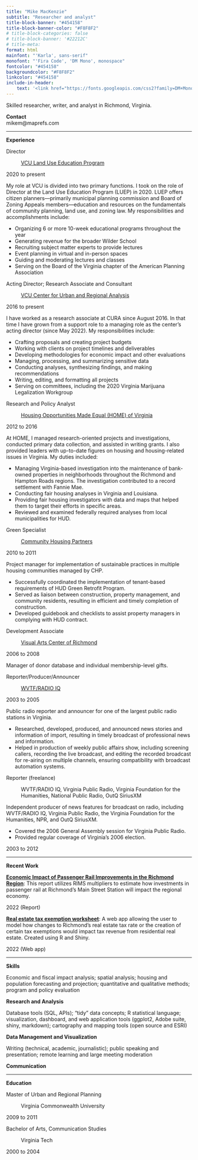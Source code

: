 ```yaml
---
title: "Mike MacKenzie"
subtitle: "Researcher and analyst"
title-block-banner: "#454158"
title-block-banner-color: "#F8F8F2"
# title-block-categories: false
# title-block-banner: '#22212C'
# title-meta:
format: html
mainfont: "'Karla', sans-serif"
monofont: "'Fira Code', 'DM Mono', monospace" 
fontcolor: "#454158"
backgroundcolor: "#F8F8F2"
linkcolor: "#454158"
include-in-header: 
    text: '<link href="https://fonts.googleapis.com/css2?family=DM+Mono&family=Fira+Code&family=Karla&family=Roboto&display=swap" rel="stylesheet"> <script src="https://kit.fontawesome.com/23f8a99df0.js" crossorigin="anonymous">;</script>'
---
```


::: column-body
Skilled researcher, writer, and analyst in Richmond, Virginia.
:::

::: aside
<i class="fa-solid fa-id-card"></i> **Contact**  
mikem@maprefs.com
:::

::: column-body
------------------------------------------------------------------------
:::

::: aside
<i class="fa-solid fa-briefcase"></i> **Experience**  
:::

::: column-body

Director

:   [VCU Land Use Education Program](https://cura.vcu.edu/land-use-education)
:::

::: aside
2020 to present
:::

::: column-body
My role at VCU is divided into two primary functions. I took on the role of Director at the Land Use Education Program (LUEP) in 2020. LUEP offers citizen planners---primarily municipal planning commission and Board of Zoning Appeals members---education and resources on the fundamentals of community planning, land use, and zoning law. My responsibilities and accomplishments include:

-   Organizing 6 or more 10-week educational programs throughout the year  
-   Generating revenue for the broader Wilder School  
-   Recruiting subject matter experts to provide lectures  
-   Event planning in virtual and in-person spaces  
-   Guiding and moderating lectures and classes  
-   Serving on the Board of the Virginia chapter of the American Planning Association  
:::

::: column-body

Acting Director; Research Associate and Consultant

:   [VCU Center for Urban and Regional Analysis](https://cura.vcu.edu)
:::

::: aside
2016 to present
:::

::: column-body
I have worked as a research associate at CURA since August 2016. In that time I have grown from a support role to a managing role as the center's acting director (since May 2022). My responsibilities include:

-   Crafting proposals and creating project budgets
-   Working with clients on project timelines and deliverables
-   Developing methodologies for economic impact and other evaluations
-   Managing, processing, and summarizing sensitive data
-   Conducting analyses, synthesizing findings, and making recommendations
-   Writing, editing, and formatting all projects
-   Serving on committees, including the 2020 Virginia Marijuana Legalization Workgroup
:::

::: column-body

Research and Policy Analyst

:   [Housing Opportunities Made Equal (HOME) of Virginia](https://homeofva.org)
:::

::: aside
2012 to 2016
:::

::: column-body
At HOME, I managed research-oriented projects and investigations, conducted primary data collection, and assisted in writing grants. I also provided leaders with up-to-date figures on housing and housing-related issues in Virginia. My duties included:

-   Managing Virginia-based investigation into the maintenance of bank-owned properties in neighborhoods throughout the Richmond and Hampton Roads regions. The investigation contributed to a record settlement with Fannie Mae.
-   Conducting fair housing analyses in Virginia and Louisiana.
-   Providing fair housing investigators with data and maps that helped them to target their efforts in specific areas.
-   Reviewed and examined federally required analyses from local municipalities for HUD.
:::

::: column-body

Green Specialist

:   [Community Housing Partners](https://communityhousingpartners.org)
:::

::: aside
2010 to 2011
:::

::: column-body
Project manager for implementation of sustainable practices in multiple housing communities managed by CHP.

-   Successfully coordinated the implementation of tenant-based requirements of HUD Green Retrofit Program.
-   Served as liaison between construction, property management, and community residents, resulting in efficient and timely completion of construction.
-   Developed guidebook and checklists to assist property managers in complying with HUD contract.  
:::

::: column-body

Development Associate

:   [Visual Arts Center of Richmond](https://www.visarts.org)
:::

::: aside
2006 to 2008
:::

::: column-body
Manager of donor database and individual membership-level gifts.
:::

::: column-body

Reporter/Producer/Announcer

:   [WVTF/RADIO IQ](https://www.wvtf.org)
:::

::: aside
2003 to 2005
:::

::: column-body
Public radio reporter and announcer for one of the largest public radio stations in Virginia.

-   Researched, developed, produced, and announced news stories and information of import, resulting in timely broadcast of professional news and information.
-   Helped in production of weekly public affairs show, including screening callers, recording the live broadcast, and editing the recorded broadcast for re-airing on multiple channels, ensuring compatibility with broadcast automation systems.
:::

::: column-body

Reporter (freelance)

:   WVTF/RADIO IQ, Virginia Public Radio, Virginia Foundation for the Humanities, National Public Radio, OutQ SiriusXM
:::

::: column-body
Independent producer of news features for broadcast on radio, including WVTF/RADIO IQ, Virginia Public Radio, the Virginia Foundation for the Humanities, NPR, and OutQ SiriusXM.

-   Covered the 2006 General Assembly session for Virginia Public Radio.
-   Provided regular coverage of Virginia's 2006 election.
:::

::: aside
2003 to 2012
:::

::: column-body

------------------------------------------------------------------------
:::

::: aside
<i class="fa-solid fa-map"></i> **Recent Work**
:::

::: column-body
[**Economic Impact of Passenger Rail Improvements in the Richmond Region**](https://cura.vcu.edu/media/cura/CURA-MSS-Economic_Impact_Study_FINAL.pdf): This report utilizes RIMS multipliers to estimate how investments in passenger rail at Richmond's Main Street Station will impact the regional economy.
:::

::: aside
2022 (Report)
:::

::: column-body
[**Real estate tax exemption worksheet**](https://shiny.maprefs.com/txwksht/): A web app allowing the user to model how changes to Richmond's real estate tax rate or the creation of certain tax exemptions would impact tax revenue from residential real estate. Created using R and Shiny.
:::

::: aside
2022 (Web app)
:::

::: column-body

------------------------------------------------------------------------
:::

::: aside
<i class="fa-solid fa-check"></i> **Skills**
:::

::: column-body
Economic and fiscal impact analysis; spatial analysis; housing and population forecasting and projection; quantitative and qualitative methods; program and policy evaluation
:::

::: aside
**Research and Analysis**
:::

::: column-body
Database tools (SQL, APIs); "tidy" data concepts; R statistical language; visualization, dashboard, and web application tools (ggplot2, Adobe suite, shiny, markdown); cartography and mapping tools (open source and ESRI)
:::

::: aside
**Data Management and Visualization**
:::

::: column-body
Writing (technical, academic, journalistic); public speaking and presentation; remote learning and large meeting moderation
:::

::: aside
**Communication**
:::

::: column-body

------------------------------------------------------------------------
:::

::: aside
<i class="fa-solid fa-book-open"></i> **Education**
:::

::: column-body

Master of Urban and Regional Planning

:   Virginia Commonwealth University
:::

::: aside
2009 to 2011
:::

::: column-body

Bachelor of Arts, Communication Studies

:   Virginia Tech
:::

::: aside
2000 to 2004
:::
